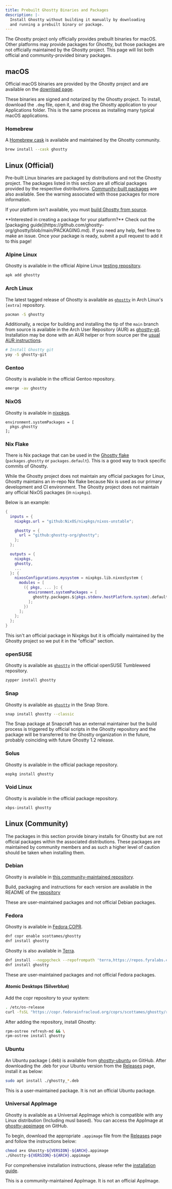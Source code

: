 ```yaml
---
title: Prebuilt Ghostty Binaries and Packages
description: |-
  Install Ghostty without building it manually by downloading
  and running a prebuilt binary or package.
---
```


The Ghostty project only officially provides prebuilt binaries
for macOS. Other platforms may provide packages for Ghostty,
but those packages are not officially maintained by the Ghostty project.
This page will list both official and community-provided binary packages.

## macOS

Official macOS binaries are provided by the Ghostty project and
are available on the [download page](/download).

These binaries are signed and notarized by the Ghostty project.
To install, download the `.dmg` file, open it, and drag the
Ghostty application to your Applications folder. This is the same
process as installing many typical macOS applications.

### Homebrew

A [Homebrew cask](https://formulae.brew.sh/cask/ghostty) is available and maintained by the Ghostty community.

```sh
brew install --cask ghostty
```

## Linux (Official)

Pre-built Linux binaries are packaged by distributions and not the
Ghostty project. The packages listed in this section are all official
packages provided by the respective distributions.
[Community-built packages](#linux-(community)) are also available. See
the warning associated with those packages for more information.

If your platform isn't available, you must
[build Ghostty from source](/docs/install/build).

<Tip>
  **Interested in creating a package for your platform?** Check out the
  [packaging
  guide](https://github.com/ghostty-org/ghostty/blob/main/PACKAGING.md). If you
  need any help, feel free to make an issue. Once your package is ready, submit
  a pull request to add it to this page!
</Tip>

### Alpine Linux

Ghostty is available in the official Alpine Linux [testing repository](https://pkgs.alpinelinux.org/package/edge/testing/x86_64/ghostty).

```sh
apk add ghostty
```

### Arch Linux

The latest tagged release of Ghostty is available as
[`ghostty`](https://archlinux.org/packages/extra/x86_64/ghostty/)
in Arch Linux's `[extra]` repository.

```sh
pacman -S ghostty
```

Additionally, a recipe for building and installing the tip of the `main`
branch from source is available in the Arch User Repository (AUR) as
[ghostty-git](https://aur.archlinux.org/packages/ghostty-git).
Installation may be done with an AUR helper or from source per the
[usual AUR instructions](https://wiki.archlinux.org/title/Arch_User_Repository#Installing_and_upgrading_packages).

```sh
# Install Ghostty git
yay -S ghostty-git
```

### Gentoo

Ghostty is available in the official Gentoo repository.

```sh
emerge -av ghostty
```

### NixOS

Ghostty is available in [nixpkgs](https://search.nixos.org/packages?from=0&size=50&sort=relevance&type=packages&query=ghostty).

```
environment.systemPackages = [
  pkgs.ghostty
];
```

### Nix Flake

There is Nix package that can be used in the
[Ghostty flake](https://github.com/ghostty-org/ghostty/blob/main/flake.nix)
(`packages.ghostty` or `packages.default`). This is a good way
to track specific commits of Ghostty.

While the Ghostty project does not maintain any official packages for
Linux, Ghostty maintains an in-repo Nix flake because Nix is used as
our primary development and CI environment. The Ghostty project does
not maintain any official NixOS packages (in `nixpkgs`).

Below is an example:

```nix
{
  inputs = {
    nixpkgs.url = "github:NixOS/nixpkgs/nixos-unstable";

    ghostty = {
      url = "github:ghostty-org/ghostty";
    };
  };

  outputs = {
    nixpkgs,
    ghostty,
    ...
  }: {
    nixosConfigurations.mysystem = nixpkgs.lib.nixosSystem {
      modules = [
        ({ pkgs, ... }: {
          environment.systemPackages = [
            ghostty.packages.${pkgs.stdenv.hostPlatform.system}.default
          ];
        })
      ];
    };
  };
}
```

<Note>
This isn't an official package in Nixpkgs but it is officially maintained
by the Ghostty project so we put it in the "official" section.
</Note>


### openSUSE

Ghostty is available as [`ghostty`](https://software.opensuse.org/package/ghostty) in the official openSUSE Tumbleweed repository.

```sh
zypper install ghostty
```

### Snap

Ghostty is available as [`ghostty`](https://snapcraft.io/ghostty) in the Snap Store.

```sh
snap install ghostty --classic
```

<Note>
The Snap package at Snapcraft has an external maintainer but the build
process is triggered by official scripts in the Ghostty repository and
the package will be transferred to the Ghostty organization in the future,
probably coinciding with future Ghostty 1.2 release.
</Note>

### Solus

Ghostty is available in the official package repository.

```sh
eopkg install ghostty
```

### Void Linux

Ghostty is available in the official package repository.

```sh
xbps-install ghostty
```

## Linux (Community)

The packages in this section provide binary installs for Ghostty but
are not official packages within the associated distributions. These
packages are maintained by community members and as such a higher level
of caution should be taken when installing them.

### Debian

Ghostty is available in [this community-maintained repository](https://debian.griffo.io/).

Build, packaging and instructions for each version are available in the README of the [repository](https://github.com/dariogriffo/ghostty-debian)

<Warning>
These are user-maintained packages and not official Debian packages.
</Warning>

### Fedora

Ghostty is available in [Fedora COPR](https://copr.fedorainfracloud.org/coprs/scottames/ghostty/).

```sh
dnf copr enable scottames/ghostty
dnf install ghostty
```

Ghostty is also available in [Terra](https://terra.fyralabs.com/).

 ```sh
 dnf install --nogpgcheck --repofrompath 'terra,https://repos.fyralabs.com/terra$releasever' terra-release
 dnf install ghostty
 ```

<Warning>
These are user-maintained packages and not official Fedora packages.
</Warning>

#### Atomic Desktops (Silverblue)

Add the copr repository to your system:

```sh
. /etc/os-release
curl -fsSL "https://copr.fedorainfracloud.org/coprs/scottames/ghostty/repo/fedora-${VERSION_ID}/scottames-ghostty-fedora-${VERSION_ID}.repo" | sudo tee /etc/yum.repos.d/_copr:copr.fedorainfracloud.org:scottames:ghostty.repo > /dev/null
```

After adding the repository, install Ghostty:

```sh
rpm-ostree refresh-md && \
rpm-ostree install ghostty
```

### Ubuntu

An Ubuntu package (.deb) is available from
[ghostty-ubuntu](https://github.com/mkasberg/ghostty-ubuntu) on GitHub. After
downloading the .deb for your Ubuntu version from the
[Releases](https://github.com/mkasberg/ghostty-ubuntu/releases) page, install it
as below:

```sh
sudo apt install ./ghostty_*.deb
```

<Warning>
This is a user-maintained package. It is not an official Ubuntu package.
</Warning>

### Universal AppImage

Ghostty is available as a Universal AppImage which is compatible with any Linux distribution (Including musl based).
You can access the AppImage at [ghostty-appimage](https://github.com/pkgforge-dev/ghostty-appimage) on GitHub.

To begin, download the appropriate `.appimage` file from the [Releases](https://github.com/pkgforge-dev/ghostty-appimage/releases) page
and follow the instructions below:

```bash
chmod a+x Ghostty-${VERSION}-${ARCH}.appimage
./Ghostty-${VERSION}-${ARCH}.appimage
```

For comprehensive installation instructions, please refer the [installation guide](https://github.com/pkgforge-dev/ghostty-appimage#%EF%B8%8F-installation).

<Warning>
This is a community-maintained AppImage. It is not an official AppImage.
</Warning>
